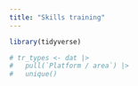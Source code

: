 ---
title: "Skills training"
---

```{r}
library(tidyverse)

# tr_types <- dat |>
#   pull(`Platform / area`) |>
#   unique()

```

